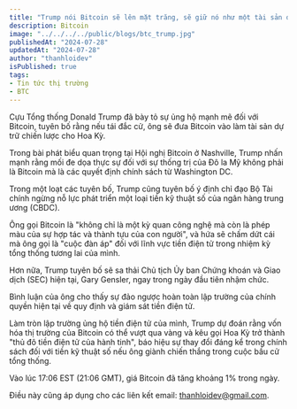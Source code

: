 ```yaml
---
title: "Trump nói Bitcoin sẽ lên mặt trăng, sẽ giữ nó như một tài sản dự trữ chiến lược"
description: Bitcoin
image: "../../../../public/blogs/btc_trump.jpg"
publishedAt: "2024-07-28"
updatedAt: "2024-07-28"
author: "thanhloidev"
isPublished: true
tags:
- Tin tức thị trường
- BTC
---
```


Cựu Tổng thống Donald Trump đã bày tỏ sự ủng hộ mạnh mẽ đối với Bitcoin, tuyên bố rằng nếu tái đắc cử, ông sẽ đưa Bitcoin vào làm tài sản dự trữ chiến lược cho Hoa Kỳ.

Trong bài phát biểu quan trọng tại Hội nghị Bitcoin ở Nashville, Trump nhấn mạnh rằng mối đe dọa thực sự đối với sự thống trị của Đô la Mỹ không phải là Bitcoin mà là các quyết định chính sách từ Washington DC.

Trong một loạt các tuyên bố, Trump cũng tuyên bố ý định chỉ đạo Bộ Tài chính ngừng nỗ lực phát triển một loại tiền kỹ thuật số của ngân hàng trung ương (CBDC).

Ông gọi Bitcoin là "không chỉ là một kỳ quan công nghệ mà còn là phép màu của sự hợp tác và thành tựu của con người", và hứa sẽ chấm dứt cái mà ông gọi là "cuộc đàn áp" đối với lĩnh vực tiền điện tử trong nhiệm kỳ tổng thống tương lai của mình.

Hơn nữa, Trump tuyên bố sẽ sa thải Chủ tịch Ủy ban Chứng khoán và Giao dịch (SEC) hiện tại, Gary Gensler, ngay trong ngày đầu tiên nhậm chức.

Bình luận của ông cho thấy sự đảo ngược hoàn toàn lập trường của chính quyền hiện tại về quy định và giám sát tiền điện tử.

Làm tròn lập trường ủng hộ tiền điện tử của mình, Trump dự đoán rằng vốn hóa thị trường của Bitcoin có thể vượt qua vàng và kêu gọi Hoa Kỳ trở thành "thủ đô tiền điện tử của hành tinh", báo hiệu sự thay đổi đáng kể trong chính sách đối với tiền kỹ thuật số nếu ông giành chiến thắng trong cuộc bầu cử tổng thống.

Vào lúc 17:06 EST (21:06 GMT), giá Bitcoin đã tăng khoảng 1% trong ngày.

Điều này cũng áp dụng cho các liên kết email: thanhloidev@gmail.com.